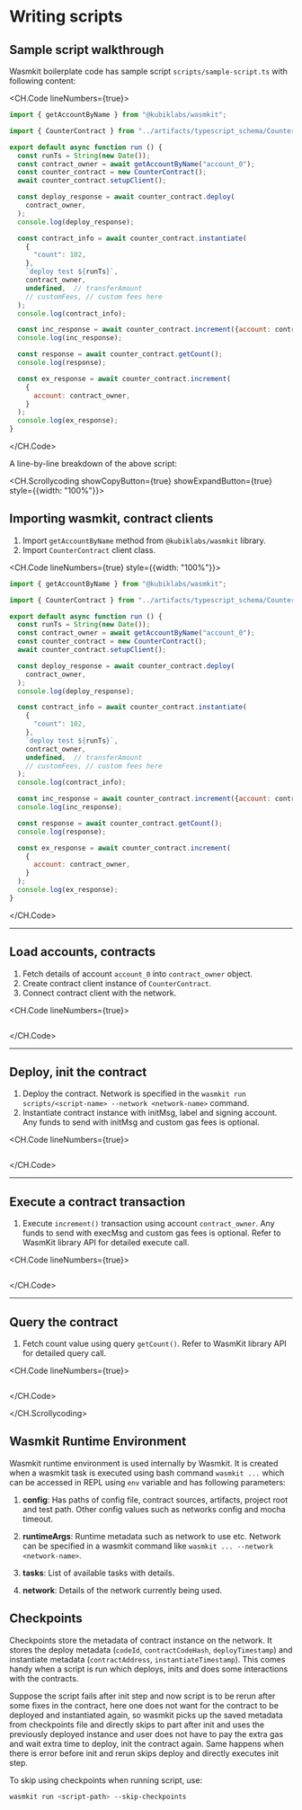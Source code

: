 # Writing scripts

## Sample script walkthrough

Wasmkit boilerplate code has sample script `scripts/sample-script.ts` with following content: 

<CH.Code lineNumbers={true}>
```js
import { getAccountByName } from "@kubiklabs/wasmkit";

import { CounterContract } from "../artifacts/typescript_schema/CounterContract";

export default async function run () {
  const runTs = String(new Date());
  const contract_owner = await getAccountByName("account_0");
  const counter_contract = new CounterContract();
  await counter_contract.setupClient();

  const deploy_response = await counter_contract.deploy(
    contract_owner,
  );
  console.log(deploy_response);

  const contract_info = await counter_contract.instantiate(
    {
      "count": 102,
    },
    `deploy test ${runTs}`,
    contract_owner,
    undefined,  // transferAmount
    // customFees, // custom fees here
  );
  console.log(contract_info);

  const inc_response = await counter_contract.increment({account: contract_owner});
  console.log(inc_response);

  const response = await counter_contract.getCount();
  console.log(response);

  const ex_response = await counter_contract.increment(
    {
      account: contract_owner,
    }
  );
  console.log(ex_response);
}
```
</CH.Code>

A line-by-line breakdown of the above script:

<CH.Scrollycoding showCopyButton={true} showExpandButton={true} style={{width: "100%"}}>

## Importing wasmkit, contract clients

1. Import `getAccountByName` method from `@kubiklabs/wasmkit` library.
2. Import `CounterContract` client class.

<CH.Code lineNumbers={true} style={{width: "100%"}}>
```js focus=1:3
import { getAccountByName } from "@kubiklabs/wasmkit";

import { CounterContract } from "../artifacts/typescript_schema/CounterContract";

export default async function run () {
  const runTs = String(new Date());
  const contract_owner = await getAccountByName("account_0");
  const counter_contract = new CounterContract();
  await counter_contract.setupClient();

  const deploy_response = await counter_contract.deploy(
    contract_owner,
  );
  console.log(deploy_response);

  const contract_info = await counter_contract.instantiate(
    {
      "count": 102,
    },
    `deploy test ${runTs}`,
    contract_owner,
    undefined,  // transferAmount
    // customFees, // custom fees here
  );
  console.log(contract_info);

  const inc_response = await counter_contract.increment({account: contract_owner});
  console.log(inc_response);

  const response = await counter_contract.getCount();
  console.log(response);

  const ex_response = await counter_contract.increment(
    {
      account: contract_owner,
    }
  );
  console.log(ex_response);
}
```
</CH.Code>

---

## Load accounts, contracts

1. Fetch details of account `account_0` into `contract_owner` object.
2. Create contract client instance of `CounterContract`.
3. Connect contract client with the network.

<CH.Code lineNumbers={true}>
```js focus=7:9
```
</CH.Code>

---

## Deploy, init the contract

1. Deploy the contract. Network is specified in the `wasmkit run scripts/<script-name> --network <network-name>` command.
2. Instantiate contract instance with initMsg, label and signing account. Any funds to send with initMsg and custom gas fees is optional.

<CH.Code lineNumbers={true}>
```js focus=11:25
```
</CH.Code>

---

## Execute a contract transaction

1. Execute `increment()` transaction using account `contract_owner`. Any funds to send with execMsg and custom gas fees is optional. Refer to WasmKit library API for detailed execute call.

<CH.Code lineNumbers={true}>
```js focus=27:28
```
</CH.Code>

---

## Query the contract

1. Fetch count value using query `getCount()`.  Refer to WasmKit library API for detailed query call.

<CH.Code lineNumbers={true}>
```js focus=30:31
```
</CH.Code>

</CH.Scrollycoding>

## Wasmkit Runtime Environment

Wasmkit runtime environment is used internally by Wasmkit. It is created when a wasmkit task is executed using bash command `wasmkit ...` which can be accessed in REPL using `env` variable and has following parameters:

1. **config**: Has paths of config file, contract sources, artifacts, project root and test path. Other config values such as networks config and mocha timeout.

2. **runtimeArgs**: Runtime metadata such as network to use etc. Network can be specified in a wasmkit command like `wasmkit ... --network <network-name>`.

3. **tasks**: List of available tasks with details.

4. **network**: Details of the network currently being used.

## Checkpoints

Checkpoints store the metadata of contract instance on the network. It stores the deploy metadata (`codeId`, `contractCodeHash`, `deployTimestamp`) and instantiate metadata (`contractAddress`, `instantiateTimestamp`). This comes handy when a script is run which deploys, inits and does some interactions with the contracts. 

Suppose the script fails after init step and now script is to be rerun after some fixes in the contract, here one does not want for the contract to be deployed and instantiated again, so wasmkit picks up the saved metadata from checkpoints file and directly skips to part after init and uses the previously deployed instance and user does not have to pay the extra gas and wait extra time to deploy, init the contract again. Same happens when there is error before init and rerun skips deploy and directly executes init step.

To skip using checkpoints when running script, use:

```bash
wasmkit run <script-path> --skip-checkpoints
```
